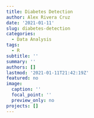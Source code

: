 ```yaml
---
title: Diabetes Detection
author: Alex Rivera Cruz
date: '2021-01-11'
slug: diabetes-detection
categories:
  - Data Analysis
tags:
  - R
subtitle: ''
summary: ''
authors: []
lastmod: '2021-01-11T21:42:19Z'
featured: no
image:
  caption: ''
  focal_point: ''
  preview_only: no
projects: []
---
```


